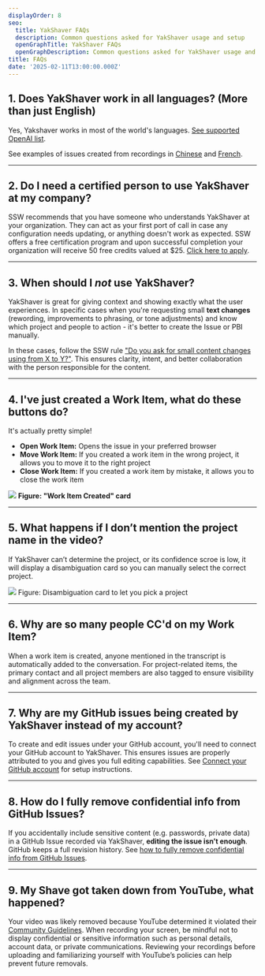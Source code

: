 ```yaml
---
displayOrder: 8
seo:
  title: YakShaver FAQs
  description: Common questions asked for YakShaver usage and setup
  openGraphTitle: YakShaver FAQs
  openGraphDescription: Common questions asked for YakShaver usage and setup
title: FAQs
date: '2025-02-11T13:00:00.000Z'
---
```


## 1. Does YakShaver work in all languages? (More than just English)

Yes, Yakshaver works in most of the world's languages. [See supported OpenAI list](https://github.com/openai/whisper?tab=readme-ov-file#available-models-and-languages).

See examples of issues created from recordings in [Chinese](https://github.com/SSWConsulting/Northwind365/issues/162) and [French](https://github.com/SSWConsulting/Northwind365/issues/168).

***

## 2. Do I need a certified person to use YakShaver at my company?

SSW recommends that you have someone who understands YakShaver at your organization. They can act as your first port of call in case any configuration needs updating, or anything doesn't work as expected. SSW offers a free certification program and upon successful completion your organization will receive 50 free credits valued at $25. [Click here to apply](https://yakshaver.ai/certifications).

***

## 3. When should I *not* use YakShaver?

YakShaver is great for giving context and showing exactly what the user experiences. In specific cases when you're requesting small **text changes** (rewording, improvements to phrasing, or tone adjustments) and know which project and people to action - it's better to create the Issue or PBI manually.

In these cases, follow the SSW rule ["Do you ask for small content changes using from X to Y?"](https://www.ssw.com.au/rules/change-from-x-to-y). This ensures clarity, intent, and better collaboration with the person responsible for the content.

***

## 4. I've just created a Work Item, what do these buttons do?

It's actually pretty simple!

* **Open Work Item:** Opens the issue in your preferred browser
* **Move Work Item:** If you created a work item in the wrong project, it allows you to move it to the right project
* **Close Work Item:** If you created a work item by mistake, it allows you to close the work item

![](/YakShaver/Docs/Work-Item-Card.png)
**Figure: "Work Item Created" card**

***

## 5. What happens if I don’t mention the project name in the video?
If YakShaver can’t determine the project, or its confidence scroe is low, it will display a disambiguation card so you can manually select the correct project.

![](/YakShaver/Docs/disambiguation-card.png)
Figure: Disambiguation card to let you pick a project

***

## 6. Why are so many people CC'd on my Work Item?

When a work item is created, anyone mentioned in the transcript is automatically added to the conversation. For project-related items, the primary contact and all project members are also tagged to ensure visibility and alignment across the team.

***

## 7. Why are my GitHub issues being created by YakShaver instead of my account?

To create and edit issues under your GitHub account, you'll need to connect your GitHub account to YakShaver. This ensures issues are properly attributed to you and gives you full editing capabilities. See [Connect your GitHub account](/docs/connect-your-github-account) for setup instructions.

***

## 8. How do I fully remove confidential info from GitHub Issues?

If you accidentally include sensitive content (e.g. passwords, private data) in a GitHub Issue recorded via YakShaver, **editing the issue isn’t enough**. GitHub keeps a full revision history. See [how to fully remove confidential info from GitHub Issues](https://www.ssw.com.au/rules/remove-confidential-information-from-github).

***

## 9. My Shave got taken down from YouTube, what happened?

Your video was likely removed because YouTube determined it violated their [Community Guidelines](https://support.google.com/youtube/answer/9288567?hl=en). When recording your screen, be mindful not to display confidential or sensitive information such as personal details, account data, or private communications. Reviewing your recordings before uploading and familiarizing yourself with YouTube’s policies can help prevent future removals.
